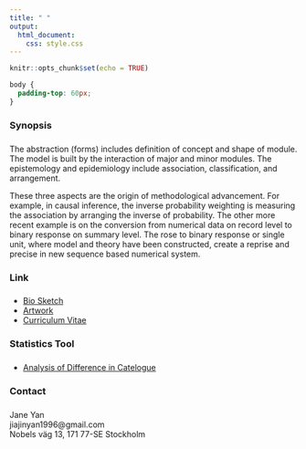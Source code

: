 ```yaml
---
title: " "
output:
  html_document:
    css: style.css
---
```


```r
knitr::opts_chunk$set(echo = TRUE)
```

```css
body {
  padding-top: 60px;
}
```

###
### Synopsis
###

The abstraction (forms) includes definition of concept and shape of module. The model is built by the interaction of major and minor modules. The epistemology and epidemiology include association, classification, and arrangement.

These three aspects are the origin of methodological advancement. For example, in causal inference, the inverse probability weighting is measuring the association by arranging the inverse of probability. The other more recent example is on the conversion from numerical data on record level to binary response on summary level. The rose to binary response or single unit, where model and theory have been constructed, create a reprise and precise in new sequence based numerical system.

###
### Link
###

  * [Bio Sketch](biosketch.pdf)
  * [Artwork](http://janeyan.se)
  * [Curriculum Vitae](CV_JY.pdf)
  
###
### Statistics Tool
###
  * [Analysis of Difference in Catelogue](module_diff-in-catelog.xlsx)

###
### Contact
###
  Jane Yan <br>
  jiajinyan1996@gmail.com <br>
  Nobels väg 13, 171 77-SE Stockholm